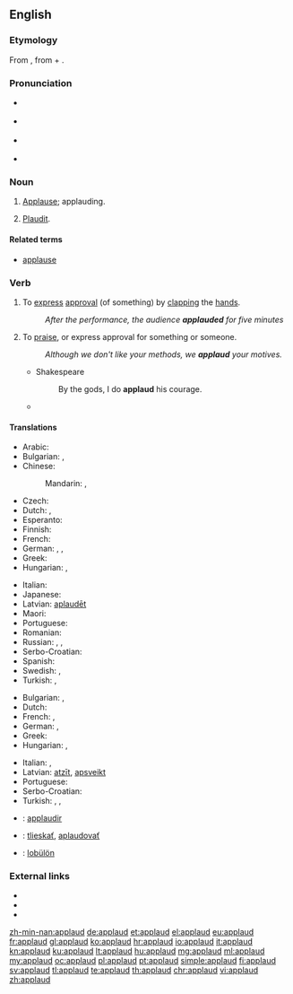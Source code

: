 ==English==

===Etymology===
From {{etyl|la|en}} {{term|lang=la|applaudere||to clap the hands together, applaud}}, from {{term|lang=la|ad||to}} + {{term|lang=la|plaudere||to strike, clap}}.

===Pronunciation===
* {{a|UK}} {{IPA|/əˈplɔːd/}}
* {{a|US}} {{IPA|/əˈplɔd/}}
* {{a|cot-caught}} {{IPA|/əˈplɑd/}}
* {{audio|en-us-applaud.ogg|Audio (US)}}

===Noun===
{{en-noun}}

# {{context|obsolete|lang=en}} [[applause|Applause]]; applauding.
# {{context|obsolete|lang=en}} [[plaudit|Plaudit]].

====Related terms====
* [[applause]]

===Verb===
{{en-verb}}

# {{context|transitive|intransitive|lang=en}} To [[express]] [[approval]] (of something) by [[clap|clapping]] the [[hand]]s.
#: ''After the performance, the audience '''applauded''' for five minutes''
# {{context|transitive|intransitive|lang=en}} To [[praise]], or express approval for something or someone.
#: ''Although we don't like your methods, we '''applaud''' your motives.''
#* Shakespeare
#*: By the gods, I do '''applaud''' his courage.
#* {{quote-news
|year=2011
|date=December 10
|author=David Ornstein
|title=Arsenal   1 - 0   Everton
|work=BBC Sport
|url=http://news.bbc.co.uk/sport2/hi/football/16015017.stm
|page=
|passage=It moved him to within one goal of Thierry Henry's 34 in 2004 and Henry - honoured with a statue outside the stadium on Friday - rose from his seat in the stands to '''applaud''' Van Persie.}}

====Translations====
{{trans-top|to express approval by clapping}}
* Arabic: {{t|ar|صفق|tr=saffaqa}}
* Bulgarian: {{t+|bg|аплодирам}},  {{t+|bg|ръкопляскам}}
* Chinese:
*: Mandarin: {{t+|cmn|拍手|tr=pāishǒu|sc=Hani}},  {{t+|cmn|鼓掌|tr=gǔzhǎng|sc=Hani}}
* Czech: {{t|cs|tleskat}}
* Dutch: {{t+|nl|applaudisseren}}, {{t+|nl|klappen}}
* Esperanto: {{t|eo|aplaŭdi}}
* Finnish: {{t|fi|taputtaa}}
* French: {{t+|fr|applaudir}}
* German: {{t+|de|applaudieren}}, {{t+|de|klatschen}}, {{t|de|Beifall klatschen}}
* Greek: {{t+|el|χειροκροτώ|tr=khirokrotó}}
* Hungarian: {{t+|hu|tapsol}},  {{t+|hu|megtapsol}}
{{trans-mid}}
* Italian: {{t+|it|applaudire}}
* Japanese: {{t|ja|拍手|alt=拍手する|tr=はくしゅする, hakushu suru}}
* Latvian: [[aplaudēt]]
* Maori: {{t|mi|pakipaki}}
* Portuguese: {{t+|pt|aplaudir}}
* Romanian: {{t+|ro|aplauda}}
* Russian: {{t+|ru|аплодировать|tr=aplodírovat'}},  {{t+|ru|хлопать|tr=xlópat'}}, {{t+|ru|рукоплескать|tr=rukopleskát'}}
* Serbo-Croatian: {{t|sh|aplaudirati}}
* Spanish: {{t+|es|aplaudir}}
* Swedish: {{t+|sv|applådera}}, {{t+|sv|klappa}}
* Turkish: {{t+|tr|alkışlamak}},  {{t+|tr|el çırpmak}}
{{trans-bottom}}

{{trans-top|to praise, or express approval by words}}
* Bulgarian: {{t+|bg|хваля}},  {{t+|bg|одобрявам}}
* Dutch: {{t+|nl|applaudisseren}}
* French: {{t+|fr|louer}}, {{t+|fr|approuver}}
* German: {{t+|de|loben}}, {{t+|de|befürworten}}
* Greek: {{t+|el|επικροτώ|tr=epikrotó}}
* Hungarian: {{t+|hu|helyesel}},  {{t+|hu|dicsér}}
{{trans-mid}}
* Italian: {{t+|it|lodare}}, {{t+|it|approvare}}
* Latvian: [[atzīt]], [[apsveikt]]
* Portuguese: {{t+|pt|aplaudir}}
* Serbo-Croatian: {{t|sh|aplaudirati}}
* Turkish: {{t+|tr|beğenmek}},  {{t+|tr|takdir etmek}},  {{t+|tr|alkışlamak}}
{{trans-bottom}}

{{checktrans-top}}
* {{ttbc|ia}}: [[applaudir]]
* {{ttbc|sk}}: [[tlieskať]], [[aplaudovať]]
* {{ttbc|vo}}: [[lobülön]]
{{trans-bottom}}

===External links===
* {{R:Webster 1913}}
* {{R:Century 1911}}
* {{R:OneLook}}

[[zh-min-nan:applaud]]
[[de:applaud]]
[[et:applaud]]
[[el:applaud]]
[[eu:applaud]]
[[fr:applaud]]
[[gl:applaud]]
[[ko:applaud]]
[[hr:applaud]]
[[io:applaud]]
[[it:applaud]]
[[kn:applaud]]
[[ku:applaud]]
[[lt:applaud]]
[[hu:applaud]]
[[mg:applaud]]
[[ml:applaud]]
[[my:applaud]]
[[oc:applaud]]
[[pl:applaud]]
[[pt:applaud]]
[[simple:applaud]]
[[fi:applaud]]
[[sv:applaud]]
[[tl:applaud]]
[[te:applaud]]
[[th:applaud]]
[[chr:applaud]]
[[vi:applaud]]
[[zh:applaud]]